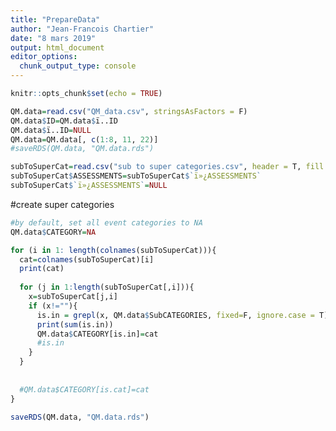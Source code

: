 ```yaml
---
title: "PrepareData"
author: "Jean-Francois Chartier"
date: "8 mars 2019"
output: html_document
editor_options: 
  chunk_output_type: console
---
```


```r
knitr::opts_chunk$set(echo = TRUE)
```

```r
QM.data=read.csv("QM_data.csv", stringsAsFactors = F)
QM.data$ID=QM.data$ï..ID
QM.data$ï..ID=NULL
QM.data=QM.data[, c(1:8, 11, 22)]
#saveRDS(QM.data, "QM.data.rds")
```

```r
subToSuperCat=read.csv("sub to super categories.csv", header = T, fill = T, strip.white = T, stringsAsFactors=F, check.names=F)
subToSuperCat$ASSESSMENTS=subToSuperCat$`ï»¿ASSESSMENTS`
subToSuperCat$`ï»¿ASSESSMENTS`=NULL
```


#create super categories
```r
#by default, set all event categories to NA
QM.data$CATEGORY=NA

for (i in 1: length(colnames(subToSuperCat))){
  cat=colnames(subToSuperCat)[i]
  print(cat)
  
  for (j in 1:length(subToSuperCat[,i])){
    x=subToSuperCat[j,i]
    if (x!=""){
      is.in = grepl(x, QM.data$SubCATEGORIES, fixed=F, ignore.case = T)
      print(sum(is.in))
      QM.data$CATEGORY[is.in]=cat
      #is.in
    }
  }
  
  
  #QM.data$CATEGORY[is.cat]=cat
}

```
```r
saveRDS(QM.data, "QM.data.rds")
```

